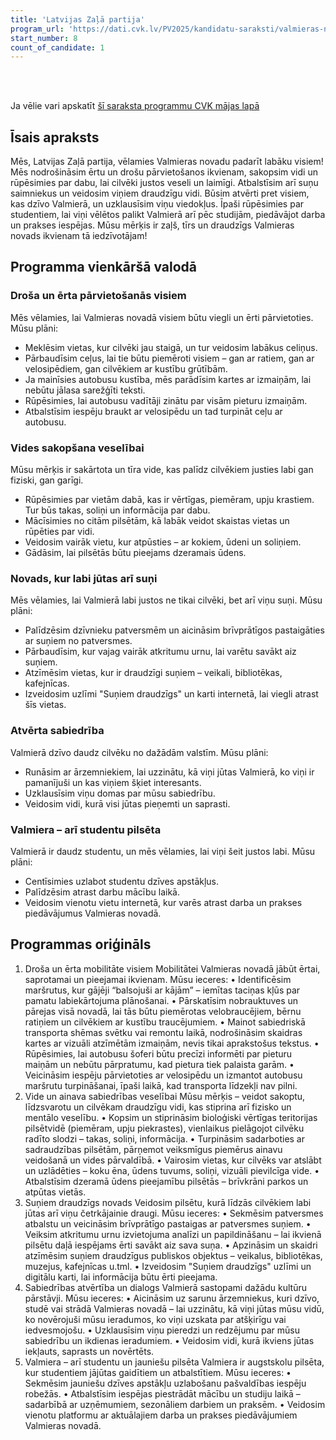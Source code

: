```yaml
---
title: 'Latvijas Zaļā partija'
program_url: 'https://dati.cvk.lv/PV2025/kandidatu-saraksti/valmieras-novads/latvijas-zala-partija'
start_number: 8
count_of_candidate: 1
---
```



<Badge text="Ērta mobilitāte" variant="note" size="small" /> <Badge text="Vide un veselība" variant="note" size="small" /> <Badge text="Suņiem draudzīgs novads" variant="note" size="small" /> <Badge text="Sabiedrības atvērtība" variant="note" size="small" /> <Badge text="Studentu atbalsts" variant="note" size="small" />

<br/><br/> 

<Card title='Šis ir mākslīga intelekta ģenerēts apraksts' icon='starlight'>
    Ja vēlie vari apskatīt <a href={frontmatter.program_url} target='_blank'>šī saraksta programmu CVK mājas lapā</a>
    </Card>

## Īsais apraksts

Mēs, Latvijas Zaļā partija, vēlamies Valmieras novadu padarīt labāku visiem! Mēs nodrošināsim ērtu un drošu pārvietošanos ikvienam, sakopsim vidi un rūpēsimies par dabu, lai cilvēki justos veseli un laimīgi. Atbalstīsim arī suņu saimniekus un veidosim viņiem draudzīgu vidi. Būsim atvērti pret visiem, kas dzīvo Valmierā, un uzklausīsim viņu viedokļus. Īpaši rūpēsimies par studentiem, lai viņi vēlētos palikt Valmierā arī pēc studijām, piedāvājot darba un prakses iespējas. Mūsu mērķis ir zaļš, tīrs un draudzīgs Valmieras novads ikvienam tā iedzīvotājam!

## Programma vienkāršā valodā

### Droša un ērta pārvietošanās visiem

Mēs vēlamies, lai Valmieras novadā visiem būtu viegli un ērti pārvietoties. Mūsu plāni:

*   Meklēsim vietas, kur cilvēki jau staigā, un tur veidosim labākus celiņus.
*   Pārbaudīsim ceļus, lai tie būtu piemēroti visiem – gan ar ratiem, gan ar velosipēdiem, gan cilvēkiem ar kustību grūtībām.
*   Ja mainīsies autobusu kustība, mēs parādīsim kartes ar izmaiņām, lai nebūtu jālasa sarežģīti teksti.
*   Rūpēsimies, lai autobusu vadītāji zinātu par visām pieturu izmaiņām.
*   Atbalstīsim iespēju braukt ar velosipēdu un tad turpināt ceļu ar autobusu.

### Vides sakopšana veselībai

Mūsu mērķis ir sakārtota un tīra vide, kas palīdz cilvēkiem justies labi gan fiziski, gan garīgi.

*   Rūpēsimies par vietām dabā, kas ir vērtīgas, piemēram, upju krastiem. Tur būs takas, soliņi un informācija par dabu.
*   Mācīsimies no citām pilsētām, kā labāk veidot skaistas vietas un rūpēties par vidi.
*   Veidosim vairāk vietu, kur atpūsties – ar kokiem, ūdeni un soliņiem.
*   Gādāsim, lai pilsētās būtu pieejams dzeramais ūdens.

### Novads, kur labi jūtas arī suņi

Mēs vēlamies, lai Valmierā labi justos ne tikai cilvēki, bet arī viņu suņi. Mūsu plāni:

*   Palīdzēsim dzīvnieku patversmēm un aicināsim brīvprātīgos pastaigāties ar suņiem no patversmes.
*   Pārbaudīsim, kur vajag vairāk atkritumu urnu, lai varētu savākt aiz suņiem.
*   Atzīmēsim vietas, kur ir draudzīgi suņiem – veikali, bibliotēkas, kafejnīcas.
*   Izveidosim uzlīmi "Suņiem draudzīgs" un karti internetā, lai viegli atrast šīs vietas.

### Atvērta sabiedrība

Valmierā dzīvo daudz cilvēku no dažādām valstīm. Mūsu plāni:

*   Runāsim ar ārzemniekiem, lai uzzinātu, kā viņi jūtas Valmierā, ko viņi ir pamanījuši un kas viņiem šķiet interesants.
*   Uzklausīsim viņu domas par mūsu sabiedrību.
*   Veidosim vidi, kurā visi jūtas pieņemti un saprasti.

### Valmiera – arī studentu pilsēta

Valmierā ir daudz studentu, un mēs vēlamies, lai viņi šeit justos labi. Mūsu plāni:

*   Centīsimies uzlabot studentu dzīves apstākļus.
*   Palīdzēsim atrast darbu mācību laikā.
*   Veidosim vienotu vietu internetā, kur varēs atrast darba un prakses piedāvājumus Valmieras novadā.

## Programmas oriģināls

1. Droša un ērta mobilitāte visiem
Mobilitātei Valmieras novadā jābūt ērtai, saprotamai un pieejamai ikvienam. Mūsu ieceres:
• Identificēsim maršrutus, kur gājēji “balsojuši ar kājām” – iemītas taciņas kļūs par pamatu labiekārtojuma plānošanai.
• Pārskatīsim nobrauktuves un pārejas visā novadā, lai tās būtu piemērotas velobraucējiem, bērnu ratiņiem un cilvēkiem ar kustību traucējumiem.
• Mainot sabiedriskā transporta shēmas svētku vai remontu laikā, nodrošināsim skaidras kartes ar vizuāli atzīmētām izmaiņām, nevis tikai aprakstošus tekstus.
• Rūpēsimies, lai autobusu šoferi būtu precīzi informēti par pieturu maiņām un nebūtu pārpratumu, kad pietura tiek palaista garām.
• Veicināsim iespēju pārvietoties ar velosipēdu un izmantot autobusu maršrutu turpināšanai, īpaši laikā, kad transporta līdzekļi nav pilni.
2. Vide un ainava sabiedrības veselībai
Mūsu mērķis – veidot sakoptu, līdzsvarotu un cilvēkam draudzīgu vidi, kas stiprina arī fizisko un mentālo veselību.
• Kopsim un stiprināsim bioloģiski vērtīgas teritorijas pilsētvidē (piemēram, upju piekrastes), vienlaikus pielāgojot cilvēku radīto slodzi – takas, soliņi, informācija.
• Turpināsim sadarboties ar sadraudzības pilsētām, pārņemot veiksmīgus piemērus ainavu veidošanā un vides pārvaldībā.
• Vairosim vietas, kur cilvēks var atslābt un uzlādēties – koku ēna, ūdens tuvums, soliņi, vizuāli pievilcīga vide.
• Atbalstīsim dzeramā ūdens pieejamību pilsētās – brīvkrāni parkos un atpūtas vietās.
3. Suņiem draudzīgs novads
Veidosim pilsētu, kurā līdzās cilvēkiem labi jūtas arī viņu četrkājainie draugi. Mūsu ieceres:
• Sekmēsim patversmes atbalstu un veicināsim brīvprātīgo pastaigas ar patversmes suņiem.
• Veiksim atkritumu urnu izvietojuma analīzi un papildināšanu – lai ikvienā pilsētu daļā iespējams ērti savākt aiz sava suņa.
• Apzināsim un skaidri atzīmēsim suņiem draudzīgus publiskos objektus – veikalus, bibliotēkas, muzejus, kafejnīcas u.tml.
• Izveidosim "Suņiem draudzīgs" uzlīmi un digitālu karti, lai informācija būtu ērti pieejama.
4. Sabiedrības atvērtība un dialogs
Valmierā sastopami dažādu kultūru pārstāvji. Mūsu ieceres:
• Aicināsim uz sarunu ārzemniekus, kuri dzīvo, studē vai strādā Valmieras novadā – lai uzzinātu, kā viņi jūtas mūsu vidū, ko novērojuši mūsu ieradumos, ko viņi uzskata par atšķirīgu vai iedvesmojošu.
• Uzklausīsim viņu pieredzi un redzējumu par mūsu sabiedrību un ikdienas ieradumiem.
• Veidosim vidi, kurā ikviens jūtas iekļauts, saprasts un novērtēts.
5. Valmiera – arī studentu un jauniešu pilsēta
Valmiera ir augstskolu pilsēta, kur studentiem jājūtas gaidītiem un atbalstītiem. Mūsu ieceres:
• Sekmēsim jauniešu dzīves apstākļu uzlabošanu pašvaldības iespēju robežās.
• Atbalstīsim iespējas piestrādāt mācību un studiju laikā – sadarbībā ar uzņēmumiem, sezonāliem darbiem un praksēm.
• Veidosim vienotu platformu ar aktuālajiem darba un prakses piedāvājumiem Valmieras novadā.
